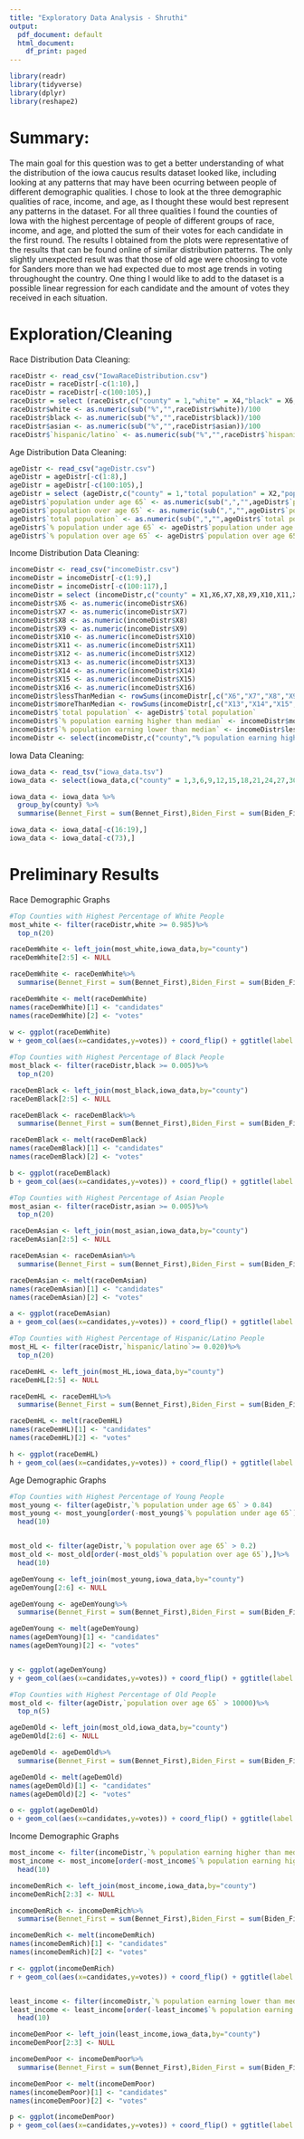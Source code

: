 ```yaml
---
title: "Exploratory Data Analysis - Shruthi"
output:
  pdf_document: default
  html_document:
    df_print: paged
---
```

```r
library(readr)
library(tidyverse)
library(dplyr)
library(reshape2)
```

# Summary:

The main goal for this question was to get a better understanding of what the distribution of the iowa caucus results dataset looked like, including looking at any patterns that may have been ocurring between people of different demographic qualities. I chose to look at the three demographic qualities of race, income, and age, as I thought these would best represent any patterns in the dataset. For all three qualities I found the counties of Iowa with the highest percentage of people of different groups of race, income, and age, and plotted the sum of their votes for each candidate in the first round. The results I obtained from the plots were representative of the results that can be found online of similar distribution patterns. The only slightly unexpected result was that those of old age were choosing to vote for Sanders more than we had expected due to most age trends in voting throughought the country. One thing I would like to add to the dataset is a possible linear regression for each candidate and the amount of votes they received in each situation.

# Exploration/Cleaning

Race Distribution Data Cleaning:
```r
raceDistr <- read_csv("IowaRaceDistribution.csv")
raceDistr = raceDistr[-c(1:10),]
raceDistr = raceDistr[-c(100:105),]
raceDistr = select (raceDistr,c("county" = 1,"white" = X4,"black" = X6,"asian" = X10,"hispanic/latino" = X16))
raceDistr$white <- as.numeric(sub("%","",raceDistr$white))/100
raceDistr$black <- as.numeric(sub("%","",raceDistr$black))/100
raceDistr$asian <- as.numeric(sub("%","",raceDistr$asian))/100
raceDistr$`hispanic/latino` <- as.numeric(sub("%","",raceDistr$`hispanic/latino`))/100
```

Age Distribution Data Cleaning:
```r
ageDistr <- read_csv("ageDistr.csv")
ageDistr = ageDistr[-c(1:8),]
ageDistr = ageDistr[-c(100:105),]
ageDistr = select (ageDistr,c("county" = 1,"total population" = X2,"population under age 65" = X4,"population over age 65" = X8))
ageDistr$`population under age 65` <- as.numeric(sub(",","",ageDistr$`population under age 65`))
ageDistr$`population over age 65` <- as.numeric(sub(",","",ageDistr$`population over age 65`))
ageDistr$`total population` <- as.numeric(sub(",","",ageDistr$`total population`))
ageDistr$`% population under age 65` <- ageDistr$`population under age 65`/ageDistr$`total population`
ageDistr$`% population over age 65` <- ageDistr$`population over age 65`/ageDistr$`total population`
```

Income Distribution Data Cleaning:
```r
incomeDistr <- read_csv("incomeDistr.csv")
incomeDistr = incomeDistr[-c(1:9),]
incomeDistr = incomeDistr[-c(100:117),]
incomeDistr = select (incomeDistr,c("county" = X1,X6,X7,X8,X9,X10,X11,X12,X13,X14,X15,X16))
incomeDistr$X6 <- as.numeric(incomeDistr$X6)
incomeDistr$X7 <- as.numeric(incomeDistr$X7)
incomeDistr$X8 <- as.numeric(incomeDistr$X8)
incomeDistr$X9 <- as.numeric(incomeDistr$X9)
incomeDistr$X10 <- as.numeric(incomeDistr$X10)
incomeDistr$X11 <- as.numeric(incomeDistr$X11)
incomeDistr$X12 <- as.numeric(incomeDistr$X12)
incomeDistr$X13 <- as.numeric(incomeDistr$X13)
incomeDistr$X14 <- as.numeric(incomeDistr$X14)
incomeDistr$X15 <- as.numeric(incomeDistr$X15)
incomeDistr$X16 <- as.numeric(incomeDistr$X16)
incomeDistr$lessThanMedian <- rowSums(incomeDistr[,c("X6","X7","X8","X9","X10","X11","X12")], na.rm=TRUE)
incomeDistr$moreThanMedian <- rowSums(incomeDistr[,c("X13","X14","X15","X16")], na.rm=TRUE)
incomeDistr$`total population` <- ageDistr$`total population`
incomeDistr$`% population earning higher than median` <- incomeDistr$moreThanMedian/incomeDistr$`total population`
incomeDistr$`% population earning lower than median` <- incomeDistr$lessThanMedian/incomeDistr$`total population`
incomeDistr <- select(incomeDistr,c("county","% population earning higher than median","% population earning lower than median"))
```

Iowa Data Cleaning:
```r
iowa_data <- read_tsv("iowa_data.tsv")
iowa_data <- select(iowa_data,c("county" = 1,3,6,9,12,15,18,21,24,27,30,33,36,39))

iowa_data <- iowa_data %>% 
  group_by(county) %>% 
  summarise(Bennet_First = sum(Bennet_First),Biden_First = sum(Biden_First),Bloomberg_First = sum(Bloomberg_First),Buttigieg_First = sum(Buttigieg_First),Delaney_First = sum(Delaney_First),Gabbard_First = sum(Gabbard_First),Klobuchar_First = sum(Klobuchar_First),Patrick_First = sum(Patrick_First),Sanders_First = sum(Sanders_First),Steyer_First = sum(Steyer_First),Warren_First = sum(Warren_First),Yang_First = sum(Yang_First))

iowa_data <- iowa_data[-c(16:19),]
iowa_data <- iowa_data[-c(73),]
```
# Preliminary Results

Race Demographic Graphs
```r
#Top Counties with Highest Percentage of White People
most_white <- filter(raceDistr,white >= 0.985)%>%
  top_n(20)

raceDemWhite <- left_join(most_white,iowa_data,by="county")
raceDemWhite[2:5] <- NULL

raceDemWhite <- raceDemWhite%>%
  summarise(Bennet_First = sum(Bennet_First),Biden_First = sum(Biden_First),Bloomberg_First = sum(Bloomberg_First),Buttigieg_First = sum(Buttigieg_First),Delaney_First = sum(Delaney_First),Gabbard_First = sum(Gabbard_First),Klobuchar_First = sum(Klobuchar_First),Patrick_First = sum(Patrick_First),Sanders_First = sum(Sanders_First),Steyer_First = sum(Steyer_First),Warren_First = sum(Warren_First),Yang_First = sum(Yang_First))

raceDemWhite <- melt(raceDemWhite)
names(raceDemWhite)[1] <- "candidates"
names(raceDemWhite)[2] <- "votes"
  
w <- ggplot(raceDemWhite)
w + geom_col(aes(x=candidates,y=votes)) + coord_flip() + ggtitle(label = "Top Counties with Highest Percentages of White People")

#Top Counties with Highest Percentage of Black People
most_black <- filter(raceDistr,black >= 0.005)%>%
  top_n(20)

raceDemBlack <- left_join(most_black,iowa_data,by="county")
raceDemBlack[2:5] <- NULL

raceDemBlack <- raceDemBlack%>%
  summarise(Bennet_First = sum(Bennet_First),Biden_First = sum(Biden_First),Bloomberg_First = sum(Bloomberg_First),Buttigieg_First = sum(Buttigieg_First),Delaney_First = sum(Delaney_First),Gabbard_First = sum(Gabbard_First),Klobuchar_First = sum(Klobuchar_First),Patrick_First = sum(Patrick_First),Sanders_First = sum(Sanders_First),Steyer_First = sum(Steyer_First),Warren_First = sum(Warren_First),Yang_First = sum(Yang_First))

raceDemBlack <- melt(raceDemBlack)
names(raceDemBlack)[1] <- "candidates"
names(raceDemBlack)[2] <- "votes"

b <- ggplot(raceDemBlack)
b + geom_col(aes(x=candidates,y=votes)) + coord_flip() + ggtitle(label = "Top Counties with Highest Percentages of Black People")

#Top Counties with Highest Percentage of Asian People
most_asian <- filter(raceDistr,asian >= 0.005)%>%
  top_n(20)

raceDemAsian <- left_join(most_asian,iowa_data,by="county")
raceDemAsian[2:5] <- NULL

raceDemAsian <- raceDemAsian%>%
  summarise(Bennet_First = sum(Bennet_First),Biden_First = sum(Biden_First),Bloomberg_First = sum(Bloomberg_First),Buttigieg_First = sum(Buttigieg_First),Delaney_First = sum(Delaney_First),Gabbard_First = sum(Gabbard_First),Klobuchar_First = sum(Klobuchar_First),Patrick_First = sum(Patrick_First),Sanders_First = sum(Sanders_First),Steyer_First = sum(Steyer_First),Warren_First = sum(Warren_First),Yang_First = sum(Yang_First))

raceDemAsian <- melt(raceDemAsian)
names(raceDemAsian)[1] <- "candidates"
names(raceDemAsian)[2] <- "votes"

a <- ggplot(raceDemAsian)
a + geom_col(aes(x=candidates,y=votes)) + coord_flip() + ggtitle(label = "Top Counties with Highest Percentages of Asian People")

#Top Counties with Highest Percentage of Hispanic/Latino People
most_HL <- filter(raceDistr,`hispanic/latino`>= 0.020)%>%
  top_n(20)

raceDemHL <- left_join(most_HL,iowa_data,by="county")
raceDemHL[2:5] <- NULL

raceDemHL <- raceDemHL%>%
  summarise(Bennet_First = sum(Bennet_First),Biden_First = sum(Biden_First),Bloomberg_First = sum(Bloomberg_First),Buttigieg_First = sum(Buttigieg_First),Delaney_First = sum(Delaney_First),Gabbard_First = sum(Gabbard_First),Klobuchar_First = sum(Klobuchar_First),Patrick_First = sum(Patrick_First),Sanders_First = sum(Sanders_First),Steyer_First = sum(Steyer_First),Warren_First = sum(Warren_First),Yang_First = sum(Yang_First))

raceDemHL <- melt(raceDemHL)
names(raceDemHL)[1] <- "candidates"
names(raceDemHL)[2] <- "votes"

h <- ggplot(raceDemHL)
h + geom_col(aes(x=candidates,y=votes)) + coord_flip() + ggtitle(label = "Top Counties with Highest Percentages of Hispanic/Latino People")
```

Age Demographic Graphs
```r
#Top Counties with Highest Percentage of Young People
most_young <- filter(ageDistr,`% population under age 65` > 0.84)
most_young <- most_young[order(-most_young$`% population under age 65`),]%>%
  head(10)


most_old <- filter(ageDistr,`% population over age 65` > 0.2)
most_old <- most_old[order(-most_old$`% population over age 65`),]%>%
  head(10)

ageDemYoung <- left_join(most_young,iowa_data,by="county")
ageDemYoung[2:6] <- NULL

ageDemYoung <- ageDemYoung%>%
  summarise(Bennet_First = sum(Bennet_First),Biden_First = sum(Biden_First),Bloomberg_First = sum(Bloomberg_First),Buttigieg_First = sum(Buttigieg_First),Delaney_First = sum(Delaney_First),Gabbard_First = sum(Gabbard_First),Klobuchar_First = sum(Klobuchar_First),Patrick_First = sum(Patrick_First),Sanders_First = sum(Sanders_First),Steyer_First = sum(Steyer_First),Warren_First = sum(Warren_First),Yang_First = sum(Yang_First))

ageDemYoung <- melt(ageDemYoung)
names(ageDemYoung)[1] <- "candidates"
names(ageDemYoung)[2] <- "votes"


y <- ggplot(ageDemYoung)
y + geom_col(aes(x=candidates,y=votes)) + coord_flip() + ggtitle(label = "Top Counties with Highest Percentages of Young People")

#Top Counties with Highest Percentage of Old People
most_old <- filter(ageDistr,`population over age 65` > 10000)%>%
  top_n(5)

ageDemOld <- left_join(most_old,iowa_data,by="county")
ageDemOld[2:6] <- NULL

ageDemOld <- ageDemOld%>%
  summarise(Bennet_First = sum(Bennet_First),Biden_First = sum(Biden_First),Bloomberg_First = sum(Bloomberg_First),Buttigieg_First = sum(Buttigieg_First),Delaney_First = sum(Delaney_First),Gabbard_First = sum(Gabbard_First),Klobuchar_First = sum(Klobuchar_First),Patrick_First = sum(Patrick_First),Sanders_First = sum(Sanders_First),Steyer_First = sum(Steyer_First),Warren_First = sum(Warren_First),Yang_First = sum(Yang_First))

ageDemOld <- melt(ageDemOld)
names(ageDemOld)[1] <- "candidates"
names(ageDemOld)[2] <- "votes"

o <- ggplot(ageDemOld)
o + geom_col(aes(x=candidates,y=votes)) + coord_flip() + ggtitle(label = "Top Counties with Highest Percentages of Old People")

```

Income Demographic Graphs
```r
most_income <- filter(incomeDistr,`% population earning higher than median` > 0.1)
most_income <- most_income[order(-most_income$`% population earning higher than median`),]%>%
  head(10)

incomeDemRich <- left_join(most_income,iowa_data,by="county")
incomeDemRich[2:3] <- NULL

incomeDemRich <- incomeDemRich%>%
  summarise(Bennet_First = sum(Bennet_First),Biden_First = sum(Biden_First),Bloomberg_First = sum(Bloomberg_First),Buttigieg_First = sum(Buttigieg_First),Delaney_First = sum(Delaney_First),Gabbard_First = sum(Gabbard_First),Klobuchar_First = sum(Klobuchar_First),Patrick_First = sum(Patrick_First),Sanders_First = sum(Sanders_First),Steyer_First = sum(Steyer_First),Warren_First = sum(Warren_First),Yang_First = sum(Yang_First))

incomeDemRich <- melt(incomeDemRich)
names(incomeDemRich)[1] <- "candidates"
names(incomeDemRich)[2] <- "votes"

r <- ggplot(incomeDemRich)
r + geom_col(aes(x=candidates,y=votes)) + coord_flip() + ggtitle(label = "Top Counties with Highest Percentages of Median Household Income Earners")


least_income <- filter(incomeDistr,`% population earning lower than median` > 0.2)
least_income <- least_income[order(-least_income$`% population earning lower than median`),]%>%
  head(10)

incomeDemPoor <- left_join(least_income,iowa_data,by="county")
incomeDemPoor[2:3] <- NULL

incomeDemPoor <- incomeDemPoor%>%
  summarise(Bennet_First = sum(Bennet_First),Biden_First = sum(Biden_First),Bloomberg_First = sum(Bloomberg_First),Buttigieg_First = sum(Buttigieg_First),Delaney_First = sum(Delaney_First),Gabbard_First = sum(Gabbard_First),Klobuchar_First = sum(Klobuchar_First),Patrick_First = sum(Patrick_First),Sanders_First = sum(Sanders_First),Steyer_First = sum(Steyer_First),Warren_First = sum(Warren_First),Yang_First = sum(Yang_First))

incomeDemPoor <- melt(incomeDemPoor)
names(incomeDemPoor)[1] <- "candidates"
names(incomeDemPoor)[2] <- "votes"

p <- ggplot(incomeDemPoor)
p + geom_col(aes(x=candidates,y=votes)) + coord_flip() + ggtitle(label = "Top Counties with Lowest Percentages of Median Household Income Earners")
```

